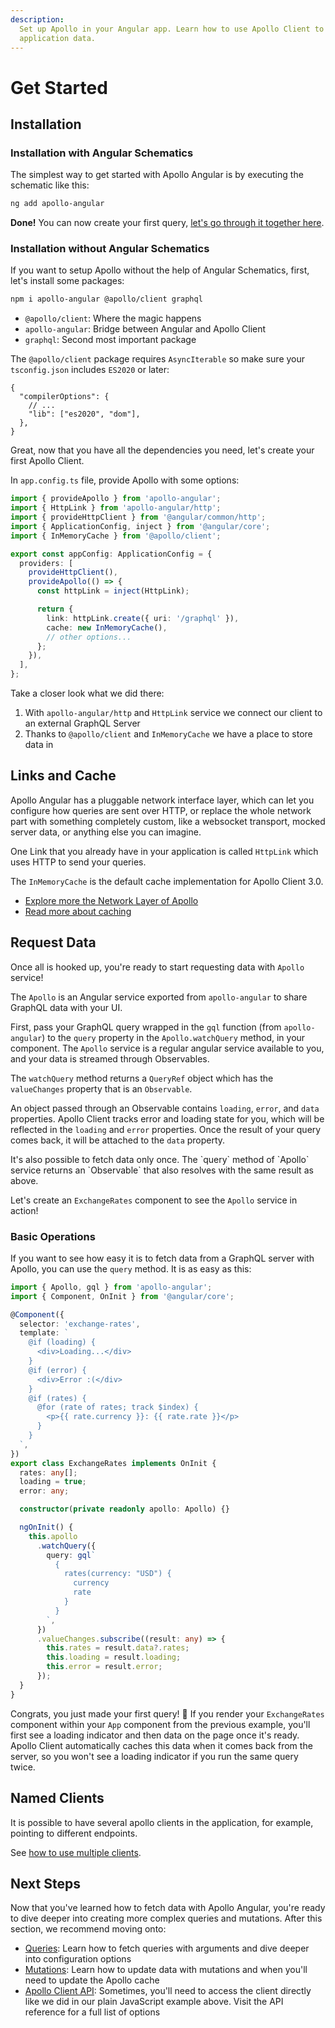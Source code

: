 ```yaml
---
description:
  Set up Apollo in your Angular app. Learn how to use Apollo Client to fetch, cache, and modify
  application data.
---
```



# Get Started

## Installation

### Installation with Angular Schematics

The simplest way to get started with Apollo Angular is by executing the schematic like this:

```sh
ng add apollo-angular
```

**Done!** You can now create your first query, [let's go through it together here](#request-data).

### Installation without Angular Schematics

If you want to setup Apollo without the help of Angular Schematics, first, let's install some
packages:

```sh npm2yarn
npm i apollo-angular @apollo/client graphql
```

- `@apollo/client`: Where the magic happens
- `apollo-angular`: Bridge between Angular and Apollo Client
- `graphql`: Second most important package

The `@apollo/client` package requires `AsyncIterable` so make sure your `tsconfig.json` includes
`ES2020` or later:

```jsonc filename="tsconfig.json" /"es2020"/
{
  "compilerOptions": {
    // ...
    "lib": ["es2020", "dom"],
  },
}
```

Great, now that you have all the dependencies you need, let's create your first Apollo Client.

In `app.config.ts` file, provide Apollo with some options:

```ts filename="app.config.ts"
import { provideApollo } from 'apollo-angular';
import { HttpLink } from 'apollo-angular/http';
import { provideHttpClient } from '@angular/common/http';
import { ApplicationConfig, inject } from '@angular/core';
import { InMemoryCache } from '@apollo/client';

export const appConfig: ApplicationConfig = {
  providers: [
    provideHttpClient(),
    provideApollo(() => {
      const httpLink = inject(HttpLink);

      return {
        link: httpLink.create({ uri: '/graphql' }),
        cache: new InMemoryCache(),
        // other options...
      };
    }),
  ],
};
```

Take a closer look what we did there:

1. With `apollo-angular/http` and `HttpLink` service we connect our client to an external GraphQL
   Server
1. Thanks to `@apollo/client` and `InMemoryCache` we have a place to store data in

## Links and Cache

Apollo Angular has a pluggable network interface layer, which can let you configure how queries are
sent over HTTP, or replace the whole network part with something completely custom, like a websocket
transport, mocked server data, or anything else you can imagine.

One Link that you already have in your application is called `HttpLink` which uses HTTP to send your
queries.

The `InMemoryCache` is the default cache implementation for Apollo Client 3.0.

- [Explore more the Network Layer of Apollo](./data/network)
- [Read more about caching](./caching/configuration)

## Request Data

Once all is hooked up, you're ready to start requesting data with `Apollo` service!

The `Apollo` is an Angular service exported from `apollo-angular` to share GraphQL data with your
UI.

First, pass your GraphQL query wrapped in the `gql` function (from `apollo-angular`) to the `query`
property in the `Apollo.watchQuery` method, in your component. The `Apollo` service is a regular
angular service available to you, and your data is streamed through Observables.

The `watchQuery` method returns a `QueryRef` object which has the `valueChanges` property that is an
`Observable`.

An object passed through an Observable contains `loading`, `error`, and `data` properties. Apollo
Client tracks error and loading state for you, which will be reflected in the `loading` and `error`
properties. Once the result of your query comes back, it will be attached to the `data` property.

<Callout>
  It's also possible to fetch data only once. The `query` method of `Apollo` service returns an
  `Observable` that also resolves with the same result as above.
</Callout>

Let's create an `ExchangeRates` component to see the `Apollo` service in action!

### Basic Operations

If you want to see how easy it is to fetch data from a GraphQL server with Apollo, you can use the
`query` method. It is as easy as this:

```ts
import { Apollo, gql } from 'apollo-angular';
import { Component, OnInit } from '@angular/core';

@Component({
  selector: 'exchange-rates',
  template: `
    @if (loading) {
      <div>Loading...</div>
    }
    @if (error) {
      <div>Error :(</div>
    }
    @if (rates) {
      @for (rate of rates; track $index) {
        <p>{{ rate.currency }}: {{ rate.rate }}</p>
      }
    }
  `,
})
export class ExchangeRates implements OnInit {
  rates: any[];
  loading = true;
  error: any;

  constructor(private readonly apollo: Apollo) {}

  ngOnInit() {
    this.apollo
      .watchQuery({
        query: gql`
          {
            rates(currency: "USD") {
              currency
              rate
            }
          }
        `,
      })
      .valueChanges.subscribe((result: any) => {
        this.rates = result.data?.rates;
        this.loading = result.loading;
        this.error = result.error;
      });
  }
}
```

Congrats, you just made your first query! 🎉 If you render your `ExchangeRates` component within
your `App` component from the previous example, you'll first see a loading indicator and then data
on the page once it's ready. Apollo Client automatically caches this data when it comes back from
the server, so you won't see a loading indicator if you run the same query twice.

## Named Clients

It is possible to have several apollo clients in the application, for example, pointing to different
endpoints.

See [how to use multiple clients](./recipes/multiple-clients).

## Next Steps

Now that you've learned how to fetch data with Apollo Angular, you're ready to dive deeper into
creating more complex queries and mutations. After this section, we recommend moving onto:

- [Queries](./data/queries): Learn how to fetch queries with arguments and dive deeper into
  configuration options
- [Mutations](./data/mutations): Learn how to update data with mutations and when you'll need to
  update the Apollo cache
- [Apollo Client API](https://apollographql.com/docs/react/api/core/ApolloClient): Sometimes, you'll
  need to access the client directly like we did in our plain JavaScript example above. Visit the
  API reference for a full list of options

